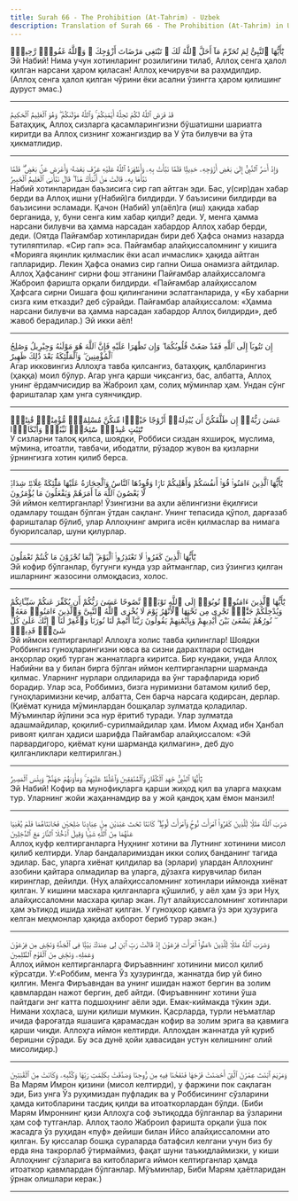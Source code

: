 ```yaml
---
title: Surah 66 - The Prohibition (At-Tahrim) - Uzbek
description: Translation of Surah 66 - The Prohibition (At-Tahrim) in Uzbek
---
```





<Aside type="quran" title="1">
يَٰٓأَيُّهَا ٱلنَّبِىُّ لِمَ تُحَرِّمُ مَآ أَحَلَّ ٱللَّهُ لَكَ ۖ تَبْتَغِى مَرْضَاتَ أَزْوَٰجِكَ ۚ وَٱللَّهُ غَفُورٌۭ رَّحِيمٌۭ
</Aside>

<Aside type="reference" title="1">
Эй Набий! Нима учун хотинларинг розилигини тилаб, Аллоҳ сенга ҳалол қилган нарсани ҳаром қиласан! Аллоҳ кечирувчи ва раҳмдилдир. (Аллоҳ сенга ҳалол қилган чўрини ёки асални ўзингга ҳаром қилишинг дуруст эмас.)
</Aside>

---

<Aside type="quran" title="2">
قَدْ فَرَضَ ٱللَّهُ لَكُمْ تَحِلَّةَ أَيْمَٰنِكُمْ ۚ وَٱللَّهُ مَوْلَىٰكُمْ ۖ وَهُوَ ٱلْعَلِيمُ ٱلْحَكِيمُ
</Aside>

<Aside type="reference" title="2">
Батаҳҳиқ, Аллоҳ сизларга қасамларингизни бўшатишни шариатга киритди ва Аллоҳ сизнинг хожангиздир ва У ўта билувчи ва ўта ҳикматлидир.
</Aside>

---

<Aside type="quran" title="3">
وَإِذْ أَسَرَّ ٱلنَّبِىُّ إِلَىٰ بَعْضِ أَزْوَٰجِهِۦ حَدِيثًۭا فَلَمَّا نَبَّأَتْ بِهِۦ وَأَظْهَرَهُ ٱللَّهُ عَلَيْهِ عَرَّفَ بَعْضَهُۥ وَأَعْرَضَ عَنۢ بَعْضٍۢ ۖ فَلَمَّا نَبَّأَهَا بِهِۦ قَالَتْ مَنْ أَنۢبَأَكَ هَٰذَا ۖ قَالَ نَبَّأَنِىَ ٱلْعَلِيمُ ٱلْخَبِيرُ
</Aside>

<Aside type="reference" title="3">
Набий хотинларидан баъзисига сир гап айтган эди. Бас, у(сир)дан хабар берди ва Аллоҳ ишни у(Набий)га билдирди. У баъзисини билдирди ва баъзисини эсламади. Қачон (Набий) ул(аёл)га (иш) ҳақида хабар берганида, у, буни сенга ким хабар қилди? деди. У, менга ҳамма нарсани билувчи ва ҳамма нарсадан хабардор Аллоҳ хабар берди, деди. (Оятда Пайғамбар хотинларидан бири деб Ҳафса онамиз назарда тутиляптилар. «Сир гап» эса. Пайғамбар алайҳиссаломнинг у кишига «Морияга яқинлик қилмаслик ёки асал ичмаслик» ҳақида айтган гапларидир. Лекин Ҳафса онамиз сир гапни Оиша онамизга айтдилар. Аллоҳ Ҳафсанинг сирни фош этганини Пайғамбар алайҳиссаломга Жаброил фаришта орқали билдирди. «Пайғамбар алайҳиссалом Ҳафсага сирни Оишага фош қилинганини эслатганларида, у «Бу хабарни сизга ким етказди? деб сўрайди. Пайғамбар алайҳиссалом: «Ҳамма нарсани билувчи ва ҳамма нарсадан хабардор Аллоҳ билдирди», деб жавоб берадилар.) Эй икки аёл!
</Aside>

---

<Aside type="quran" title="4">
إِن تَتُوبَآ إِلَى ٱللَّهِ فَقَدْ صَغَتْ قُلُوبُكُمَا ۖ وَإِن تَظَٰهَرَا عَلَيْهِ فَإِنَّ ٱللَّهَ هُوَ مَوْلَىٰهُ وَجِبْرِيلُ وَصَٰلِحُ ٱلْمُؤْمِنِينَ ۖ وَٱلْمَلَٰٓئِكَةُ بَعْدَ ذَٰلِكَ ظَهِيرٌ
</Aside>

<Aside type="reference" title="4">
Агар икковингиз Аллоҳга тавба қилсангиз, батаҳқиқ, қалбларингиз (ҳаққа) моил бўлур. Агар унга қарши чиқсангиз, бас, албатта, Аллоҳ унинг ёрдамчисидир ва Жаброил ҳам, солиҳ мўминлар ҳам. Ундан сўнг фаришталар ҳам унга суянчиқдир.
</Aside>

---

<Aside type="quran" title="5">
عَسَىٰ رَبُّهُۥٓ إِن طَلَّقَكُنَّ أَن يُبْدِلَهُۥٓ أَزْوَٰجًا خَيْرًۭا مِّنكُنَّ مُسْلِمَٰتٍۢ مُّؤْمِنَٰتٍۢ قَٰنِتَٰتٍۢ تَٰٓئِبَٰتٍ عَٰبِدَٰتٍۢ سَٰٓئِحَٰتٍۢ ثَيِّبَٰتٍۢ وَأَبْكَارًۭا
</Aside>

<Aside type="reference" title="5">
У сизларни талоқ қилса, шоядки, Роббиси сиздан яхшироқ, муслима, мўмина, итоатли, тавбачи, ибодатли, рўзадор жувон ва қизларни ўрнингизга хотин қилиб берса.
</Aside>

---

<Aside type="quran" title="6">
يَٰٓأَيُّهَا ٱلَّذِينَ ءَامَنُوا۟ قُوٓا۟ أَنفُسَكُمْ وَأَهْلِيكُمْ نَارًۭا وَقُودُهَا ٱلنَّاسُ وَٱلْحِجَارَةُ عَلَيْهَا مَلَٰٓئِكَةٌ غِلَاظٌۭ شِدَادٌۭ لَّا يَعْصُونَ ٱللَّهَ مَآ أَمَرَهُمْ وَيَفْعَلُونَ مَا يُؤْمَرُونَ
</Aside>

<Aside type="reference" title="6">
Эй иймон келтирганлар! Ўзингизни ва аҳли аёлингизни ёқилғиси одамлару тошдан бўлган ўтдан сақланг. Унинг тепасида қўпол, дарғазаб фаришталар бўлиб, улар Аллоҳнинг амрига исён қилмаслар ва нимага буюрилсалар, шуни қилурлар.
</Aside>

---

<Aside type="quran" title="7">
يَٰٓأَيُّهَا ٱلَّذِينَ كَفَرُوا۟ لَا تَعْتَذِرُوا۟ ٱلْيَوْمَ ۖ إِنَّمَا تُجْزَوْنَ مَا كُنتُمْ تَعْمَلُونَ
</Aside>

<Aside type="reference" title="7">
Эй кофир бўлганлар, бугунги кунда узр айтманглар, сиз ўзингиз қилган ишларнинг жазосини олмоқдасиз, холос.
</Aside>

---

<Aside type="quran" title="8">
يَٰٓأَيُّهَا ٱلَّذِينَ ءَامَنُوا۟ تُوبُوٓا۟ إِلَى ٱللَّهِ تَوْبَةًۭ نَّصُوحًا عَسَىٰ رَبُّكُمْ أَن يُكَفِّرَ عَنكُمْ سَيِّـَٔاتِكُمْ وَيُدْخِلَكُمْ جَنَّٰتٍۢ تَجْرِى مِن تَحْتِهَا ٱلْأَنْهَٰرُ يَوْمَ لَا يُخْزِى ٱللَّهُ ٱلنَّبِىَّ وَٱلَّذِينَ ءَامَنُوا۟ مَعَهُۥ ۖ نُورُهُمْ يَسْعَىٰ بَيْنَ أَيْدِيهِمْ وَبِأَيْمَٰنِهِمْ يَقُولُونَ رَبَّنَآ أَتْمِمْ لَنَا نُورَنَا وَٱغْفِرْ لَنَآ ۖ إِنَّكَ عَلَىٰ كُلِّ شَىْءٍۢ قَدِيرٌۭ
</Aside>

<Aside type="reference" title="8">
Эй иймон келтирганлар! Аллоҳга холис тавба қилинглар! Шоядки Роббингиз гуноҳларингизни ювса ва сизни дарахтлари остидан анҳорлар оқиб турган жаннатларга киритса. Бир кундаки, унда Аллоҳ Набийни ва у билан бирга бўлган иймон келтирганларни шарманда қилмас. Уларнинг нурлари олдиларида ва ўнг тарафларида юриб борадир. Улар эса, Роббимиз, бизга нуримизни батамом қилиб бер, гуноҳларимизни кечир, албатта, Сен барча нарсага қодирсан, дерлар. (Қиёмат кунида мўминлардан бошқалар зулматда қоладилар. Мўъминлар йўлини эса нур ёритиб туради. Улар зулматда адашмайдилар, қоқилиб-сурилмайдилар ҳам. Имом Аҳмад ибн Ҳанбал ривоят қилган ҳадиси шарифда Пайғамбар алайҳиссалом: «Эй парвардигоро, қиёмат куни шарманда қилмагин», деб дуо қилганликлари келтирилган.)
</Aside>

---

<Aside type="quran" title="9">
يَٰٓأَيُّهَا ٱلنَّبِىُّ جَٰهِدِ ٱلْكُفَّارَ وَٱلْمُنَٰفِقِينَ وَٱغْلُظْ عَلَيْهِمْ ۚ وَمَأْوَىٰهُمْ جَهَنَّمُ ۖ وَبِئْسَ ٱلْمَصِيرُ
</Aside>

<Aside type="reference" title="9">
Эй Набий! Кофир ва мунофиқларга қарши жиҳод қил ва уларга маҳкам тур. Уларнинг жойи жаҳаннамдир ва у жой қандоқ ҳам ёмон манзил!
</Aside>

---

<Aside type="quran" title="10">
ضَرَبَ ٱللَّهُ مَثَلًۭا لِّلَّذِينَ كَفَرُوا۟ ٱمْرَأَتَ نُوحٍۢ وَٱمْرَأَتَ لُوطٍۢ ۖ كَانَتَا تَحْتَ عَبْدَيْنِ مِنْ عِبَادِنَا صَٰلِحَيْنِ فَخَانَتَاهُمَا فَلَمْ يُغْنِيَا عَنْهُمَا مِنَ ٱللَّهِ شَيْـًۭٔا وَقِيلَ ٱدْخُلَا ٱلنَّارَ مَعَ ٱلدَّٰخِلِينَ
</Aside>

<Aside type="reference" title="10">
Аллоҳ куфр келтирганларга Нуҳнинг хотини ва Лутнинг хотинини мисол қилиб келтирди. Улар бандаларимиздан икки солиҳ банданинг тагида эдилар. Бас, уларга хиёнат қилдилар ва (эрлари) улардан Аллоҳнинг азобини қайтара олмадилар ва уларга, дўзахга кирувчилар билан киринглар, дейилди. (Нуҳ алайҳиссаломнинг хотинлари иймонда хиёнат қилган. У кишини масхара қилганларга қўшилиб, у аёл ҳам ўз эри Нуҳ алайҳиссаломни масхара қилар экан. Лут алайҳиссаломнинг хотинлари ҳам эътиқод ишида хиёнат қилган. У гуноҳкор қавмга ўз эри ҳузурига келган меҳмонлар ҳақида ахборот бериб турар экан.)
</Aside>

---

<Aside type="quran" title="11">
وَضَرَبَ ٱللَّهُ مَثَلًۭا لِّلَّذِينَ ءَامَنُوا۟ ٱمْرَأَتَ فِرْعَوْنَ إِذْ قَالَتْ رَبِّ ٱبْنِ لِى عِندَكَ بَيْتًۭا فِى ٱلْجَنَّةِ وَنَجِّنِى مِن فِرْعَوْنَ وَعَمَلِهِۦ وَنَجِّنِى مِنَ ٱلْقَوْمِ ٱلظَّٰلِمِينَ
</Aside>

<Aside type="reference" title="11">
Аллоҳ иймон келтирганларга Фиръавннинг хотинини мисол қилиб кўрсатди. У:«Роббим, менга Ўз ҳузурингда, жаннатда бир уй бино қилгин. Менга Фиръавндан ва унинг ишидан нажот бергин ва золим қавмлардан нажот бергин, деб айтди. (Фиръавннинг хотини ўша пайтдаги энг катта подшоҳнинг аёли эди. Емак-киймакда тўкин эди. Нимани хоҳласа, шуни қилиши мумкин. Қасрларда, турли неъматлар ичида фароғатда яшашига қарамасдан кофир ва золим эрига ва қавмига қарши чиқди. Аллоҳга иймон келтирди. Аллоҳдан жаннатда уй қуриб беришни сўради. Бу эса дунё ҳойи ҳавасидан устун келишнинг олий мисолидир.)
</Aside>

---

<Aside type="quran" title="12">
وَمَرْيَمَ ٱبْنَتَ عِمْرَٰنَ ٱلَّتِىٓ أَحْصَنَتْ فَرْجَهَا فَنَفَخْنَا فِيهِ مِن رُّوحِنَا وَصَدَّقَتْ بِكَلِمَٰتِ رَبِّهَا وَكُتُبِهِۦ وَكَانَتْ مِنَ ٱلْقَٰنِتِينَ
</Aside>

<Aside type="reference" title="12">
Ва Марям Имрон қизини (мисол келтирди), у фаржини пок сақлаган эди, Биз унга Ўз руҳимиздан пуфладик ва у Роббисининг сўзларини ҳамда китобларини тасдиқ қилди ва итоаткорлардан бўлди. (Биби Марям Имроннинг қизи Аллоҳга соф эътиқодда бўлганлар ва ўзларини ҳам соф тутганлар. Аллоҳ таоло Жаброил фаришта орқали ўша пок жасадга ўз руҳидан «пуф» дейиши билан Ийсо алайҳиссаломни ато қилган. Бу қиссалар бошқа сураларда батафсил келгани учун биз бу ерда яна такрорлаб ўтирмаймиз, фақат шуни таъкидлаймизки, у киши Аллоҳнинг сўзларига ва китобларига иймон келтирганлар ҳамда итоаткор қавмлардан бўлганлар. Мўъминлар, Биби Марям ҳаётларидан ўрнак олишлари керак.)
</Aside>

---
